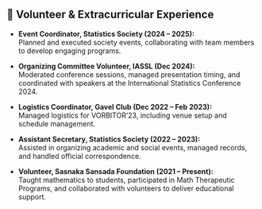 
## 🤝 Volunteer & Extracurricular Experience

- **Event Coordinator, Statistics Society (2024 – 2025):**  
  Planned and executed society events, collaborating with team members to develop engaging programs.

- **Organizing Committee Volunteer, IASSL (Dec 2024):**  
  Moderated conference sessions, managed presentation timing, and coordinated with speakers at the International Statistics Conference 2024.

- **Logistics Coordinator, Gavel Club (Dec 2022 – Feb 2023):**  
  Managed logistics for VORBITOR’23, including venue setup and schedule management.

- **Assistant Secretary, Statistics Society (2022 – 2023):**  
  Assisted in organizing academic and social events, managed records, and handled official correspondence.

- **Volunteer, Sasnaka Sansada Foundation (2021 – Present):**  
  Taught mathematics to students, participated in Math Therapeutic Programs, and collaborated with volunteers to deliver educational support.

